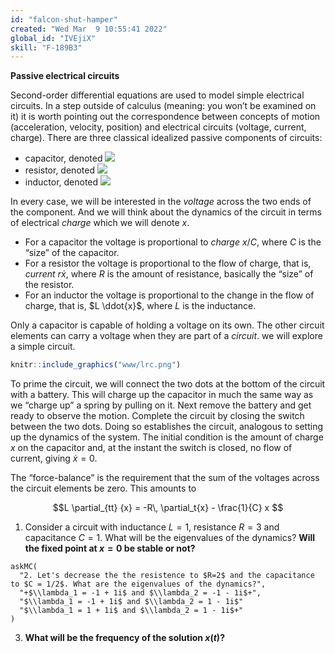 ```yaml
---
id: "falcon-shut-hamper"
created: "Wed Mar  9 10:55:41 2022"
global_id: "IVEjiX"
skill: "F-189B3"
---
```




**Passive electrical circuits**

Second-order differential equations are used to model simple electrical circuits. In a step outside of calculus (meaning: you won't be examined on it) it is worth pointing out the correspondence between concepts of motion (acceleration, velocity, position) and electrical circuits (voltage, current, charge). 
There are three classical idealized passive components of circuits:

* capacitor, denoted ![](www/capacitor.jpg)
* resistor, denoted ![](www/resistor.png)
* inductor, denoted ![](www/inductor.jpg)

In every case, we will be interested in the *voltage* across the two ends of the component. And we will think about the dynamics of the circuit in terms of electrical *charge* which we will denote $x$.

* For a capacitor the voltage is proportional to *charge* $x/C$, where $C$ is the "size" of the capacitor. 
* For a resistor the voltage is proportional to the flow of charge, that is, *current* $r \dot{x}$, where $R$ is the amount of resistance, basically the "size" of the resistor.
* For an inductor the voltage is proportional to the change in the flow of charge, that is, $L \ddot{x}$, where $L$ is the inductance.

Only a capacitor is capable of holding a voltage on its own. The other circuit elements can carry a voltage when they are part of a *circuit*.  we will explore a simple circuit. 

```r
knitr::include_graphics("www/lrc.png")
```

To prime the circuit, we will connect the two dots at the bottom of the circuit with a battery. This will charge up the capacitor in much the same way as we "charge up" a spring by pulling on it. Next remove the battery and get ready to observe the motion. Complete the circuit by closing the switch between the two dots. Doing so establishes the circuit, analogous to setting up the dynamics of the system. The initial condition is the amount of charge $x$ on the capacitor and, at the instant the switch is closed, no flow of current, giving $\dot{x} = 0$. 

The "force-balance" is the requirement that the sum of the voltages across the circuit elements be zero.  This amounts to

$$L \partial_{tt} {x} = -R\, \partial_t{x} - \frac{1}{C} x $$ 


1. Consider a circuit with inductance $L=1$, resistance $R=3$ and capacitance $C = 1$. What will be the eigenvalues of the dynamics? **Will the fixed point at $x=0$ be stable or not?**

<!--
Solution: $\lambda_{1,2} = \frac{1}{2}\left[-3 \pm \sqrt{\strut 9 - 4 }\right] = (-3 \pm \sqrt{5})/2$ so $\lambda_1 \approx -0.382$ and $\lambda_2 \approx -2.618$. Since both eigenvalues are negative, the fixed point is stable. 
-->

```nos2
askMC(
  "2. Let's decrease the the resistence to $R=2$ and the capacitance to $C = 1/2$. What are the eigenvalues of the dynamics?",
  "+$\\lambda_1 = -1 + 1i$ and $\\lambda_2 = -1 - 1i$+",
  "$\\lambda_1 = -1 + 1i$ and $\\lambda_2 = 1 - 1i$"
  "$\\lambda_1 = 1 + 1i$ and $\\lambda_2 = 1 - 1i$+"
)
```

3. **What will be the frequency of the solution $x(t)$?**
